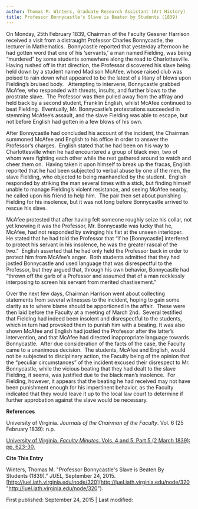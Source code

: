 ```yaml
---
author: Thomas M. Winters, Graduate Research Assistant (Art History)
title: Professor Bonnycastle's Slave is Beaten by Students (1839)
---
```

On Monday, 25th February 1839, Chairman of the Faculty Gessner Harrison received a visit from a distraught Professor Charles Bonnycastle, the lecturer in Mathematics.  Bonnycastle reported that yesterday afternoon he had gotten word that one of his ‘servants,’ a man named Fielding, was being “murdered” by some students somewhere along the road to Charlottesville.  Having rushed off in that direction, the Professor discovered his slave being held down by a student named Madison McAfee, whose raised club was poised to rain down what appeared to be the latest of a litany of blows upon Fielding’s bruised body.   Attempting to intervene, Bonnycastle grabbed McAfee, who responded with threats, insults, and further blows to the prostrate slave.  The Professor was then pulled away from the affray and held back by a second student, Franklin English, whilst McAfee continued to beat Fielding.  Eventually, Mr. Bonnycastle’s protestations succeeded in stemming McAfee’s assault, and the slave Fielding was able to escape, but not before English had gotten in a few blows of his own.

After Bonnycastle had concluded his account of the incident, the Chairman summoned McAfee and English to his office in order to answer the Professor’s charges.  English stated that he had been on his way to Charlottesville when he had encountered a group of black men, two of whom were fighting each other while the rest gathered around to watch and cheer them on.  Having taken it upon himself to break up the fracas, English reported that he had been subjected to verbal abuse by one of the men, the slave Fielding, who objected to being manhandled by the student.  English responded by striking the man several times with a stick, but finding himself unable to manage Fielding’s violent resistance, and seeing McAfee nearby, he called upon his friend to help him.  The pair then set about punishing Fielding for his insolence, but it was not long before Bonnycastle arrived to rescue his slave.

McAfee protested that after having felt someone roughly seize his collar, not yet knowing it was the Professor, Mr. Bonnycastle was lucky that he, McAfee, had not responded by swinging his fist at the unseen interloper.  He stated that he had told the Professor that “if he \[Bonnycastle\] interfered to protect his servant in his insolence, he was the greater rascal of the two.”  English asserted that he had only held the Professor back in order to protect him from McAfee’s anger.  Both students admitted that they had jostled Bonnycastle and used language that was disrespectful to the Professor, but they argued that, through his own behavior, Bonnycastle had “thrown off the garb of a Professor and assumed that of a man recklessly interposing to screen his servant from merited chastisement.”

Over the next few days, Chairman Harrison went about collecting statements from several witnesses to the incident, hoping to gain some clarity as to where blame should be apportioned in the affair.  These were then laid before the Faculty at a meeting of March 2nd.  Several testified that Fielding had indeed been insolent and disrespectful to the students, which in turn had provoked them to punish him with a beating. It was also shown McAfee and English had jostled the Professor after the latter’s intervention, and that McAfee had directed inappropriate language towards Bonnycastle.  After due consideration of the facts of the case, the Faculty came to a unanimous decision.  The students, McAfee and English, would not be subjected to disciplinary action, the Faculty being of the opinion that the “peculiar circumstances” of the incident excused their disrespect to Mr. Bonnycastle, while the vicious beating that they had dealt to the slave Fielding, it seems, was justified due to the black man’s insolence.  For Fielding, however, it appears that the beating he had received may not have been punishment enough for his impertinent behavior, as the Faculty indicated that they would leave it up to the local law court to determine if further approbation against the slave would be necessary.

**References**

  
University of Virginia. _Journals of the Chairman of the Faculty_. Vol. 6 (25 February 1839): n.p.

[University of Virginia. _Faculty Minutes_. Vols. 4 and 5, Part 5 (2 March 1839): pp. 623-30.](http://juel.iath.virginia.edu/exist/cocoon/juel/faculty/vols_4_5/part5)

  
**Cite This Entry**

  
Winters, Thomas M. "Professor Bonnycastle's Slave is Beaten By Students (1839)." _JUEL,_ September 24, 2015. [http://juel.iath.virginia.edu/node/320](http://juel.iath.virginia.edu/node/320 "http://juel.iath.virginia.edu/node/320").

  
First published: September 24, 2015 | Last modified: